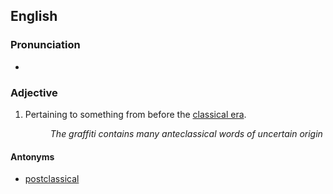 ==English==

===Pronunciation===
* {{a|RP}} {{IPA|/æntɪˈklæsɪk(ɘ)l/|lang=en}}

===Adjective===
{{en-adj|-}}

# Pertaining to something from before the [[classical era]].
#: ''The graffiti contains many anteclassical words of uncertain origin''

====Antonyms====
* [[postclassical]]